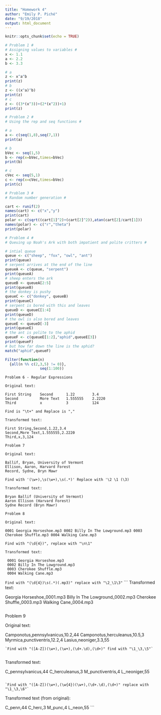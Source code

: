 ```yaml
---
title: "Homework 4"
author: "Emily P. Piché"
date: "9/19/2018"
output: html_document
---
```


```r
knitr::opts_chunk$set(echo = TRUE)
```


```r
# Problem 1 #
# Assigning values to variables #
x <- 1.1
a <- 2.2
b <- 3.3

# a
z <- x^a^b
print(z)
# b
z <- ((x^a)^b)
print(z)
# c
z <- ((3*(x^3))+(2*(x^2))+1)
print(z)
```

```r
# Problem 2 #
# Using the rep and seq functions #

# a
a <- c(seq(1,8),seq(7,1))
print(a)

# b
bVec <- seq(1,5)
b <- rep(x=bVec,times=bVec)
print(b)

# c
cVec <- seq(5,1)
c <- rep(x=cVec,times=bVec)
print(c)
```

```r
# Problem 3 # 
# Random number generation #

cart <- runif(2)
names(cart) <- c("x","y")
print(cart)
polar <- c(sqrt((cart[1]^2)+(cart[2]^2)),atan(cart[2]/cart[1]))
names(polar) <- c("r","theta")
print(polar)

```

```r
# Problem 4 #
# Queuing up Noah's Ark with both impatient and polite critters #

# intial queue
queue <- c("sheep", "fox", "owl", "ant")
print(queue)
# serpent arrives at the end of the line
queueA <- c(queue, "serpent")
print(queueA)
# sheep enters the ark
queueB <- queueA[2:5]
print(queueB)
# the donkey is pushy
queueC <- c("donkey", queueB)
print(queueC)
# serpent is bored with this and leaves
queueD <- queueC[1:4]
print(queueD)
# the owl is also bored and leaves
queueE <- queueD[-3]
print(queueE)
# the ant is polite to the aphid
queueF <- c(queueE[1:2],"aphid",queueE[3])
print(queueF)
# but how far down the line is the aphid?
match("aphid",queueF)
```

```r

Filter(function(n) 
  {all(n %% c(2,3,5) != 0)}, 
                seq(1:100))

```

```
Problem 6 - Regular Expressions

Original text:

First String	Second		1.22		3.4
Second			More Text	1.555555	2.2220
Third			x			3			124
```
`Find is "\t+" and Replace is ","`

```
Transformed text:

First String,Second,1.22,3.4
Second,More Text,1.555555,2.2220
Third,x,3,124
```
```
Problem 7

Original text:

Ballif, Bryan, University of Vermont
Ellison, Aaron, Harvard Forest
Record, Sydne, Bryn Mawr
```
`Find with '(\w+),\s(\w+),\s(.*)' Replace with '\2 \1 (\3)`

```
Transformed text:

Bryan Ballif (University of Vermont)
Aaron Ellison (Harvard Forest)
Sydne Record (Bryn Mawr)
```

```
Problem 8

Original text:

0001 Georgia Horseshoe.mp3 0002 Billy In The Lowground.mp3 0003 Cherokee Shuffle.mp3 0004 Walking Cane.mp3
```
`Find with "(\d{4})", replace with "\n\1"`

```
Transformed text:

 0001 Georgia Horseshoe.mp3 
 0002 Billy In The Lowground.mp3 
 0003 Cherokee Shuffle.mp3 
 0004 Walking Cane.mp3
 ```
 `Find with "(\d{4})\s(.*)(.mp3)" replace with "\2_\1\3"`
 ```
Transformed text:
 
Georgia Horseshoe_0001.mp3 
Billy In The Lowground_0002.mp3 
Cherokee Shuffle_0003.mp3 
Walking Cane_0004.mp3
```

```
Problem 9

Original text:

Camponotus,pennsylvanicus,10.2,44
Camponotus,herculeanus,10.5,3
Myrmica,punctiventris,12.2,4
Lasius,neoniger,3.3,55
```
`Find with "([A-Z])(\w+),(\w+),(\d+.\d),(\d+)" find with "\1_\3,\5"`
 
```
Transformed text:
 
C_pennsylvanicus,44
C_herculeanus,3
M_punctiventris,4
L_neoniger,55
```

`Find with "([A-Z])(\w+),(\w{4})(\w+),(\d+.\d),(\d+)" replace with "\1_\3,\6"`
```
Transformed text (from original):

C_penn,44
C_herc,3
M_punc,4
L_neon,55
```
